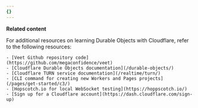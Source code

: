 ```yaml
---
{}
---
```


**Related content**

For additional resources on learning Durable Objects with Cloudflare, refer to the following resources:

    - [Veet Github repository code](https://github.com/megaconfidence/veet)
    - [Cloudflare Durable Objects documentation](/durable-objects/)
    - [Cloudflare TURN service documentation](/realtime/turn/)
    - [CLI command for creating new Workers and Pages projects](/pages/get-started/c3/)
    - [Hopscotch.io for local WebSocket testing](https://hoppscotch.io/)
    - [Sign up for a Cloudflare account](https://dash.cloudflare.com/sign-up)
